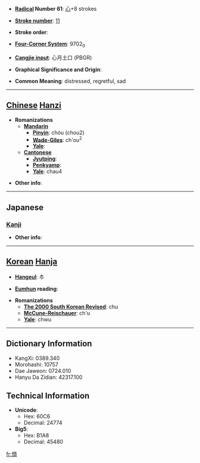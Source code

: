 * '''[[Wiktionary:Chinese radical index| Radical]] Number 61''': [[Wiktionary:Chinese radical index 心|心]]+8 strokes

* '''[[Wiktionary:Chinese total strokes index|Stroke number]]''': [[Wiktionary:Chinese total strokes index 11|11]]

* '''Stroke order''': 

* '''[[Wiktionary:Chinese four corner index|Four-Corner System]]''': 9702<sub>0</sub>

* '''[[Wiktionary:Chinese Cangjie index|Cangjie input]]''': 心月土口 (PBGR)

* '''Graphical Significance and Origin''': 

* '''Common Meaning''': distressed, regretful, sad

----

== [[Chinese]] [[Hanzi]] ==

* '''Romanizations'''
** '''[[Mandarin]]'''
*** '''[[Pinyin]]''': chóu (chou2)
*** '''[[Wade-Giles]]''': ch'ou<sup>2</sup>
*** '''[[Yale]]''': 
** '''[[Cantonese]]'''
*** '''[[Jyutping]]''':
*** '''[[Penkyamp]]''': 
*** '''[[Yale]]''': chau4

* '''Other info''': 

----

==Japanese==
===[[Kanji]]===
{{kanji|on readings=[[ちゅう]] (chū)
|kun readings=[[うらむ]] (uramu)
}}

* '''Other info''':  

----

== [[Korean]] [[Hanja]] ==

* '''[[Hangeul]]''': 추

* '''[[Eumhun]] reading''': 

* '''Romanizations'''
** '''[[The 2000 South Korean Revised Romanization|The 2000 South Korean Revised]]''': chu
** '''[[McCune-Reischauer]]''': ch'u
** '''[[Yale]]''': chwu

----

== Dictionary Information ==

* KangXi: 0389.340
* Morohashi: 10757
* Dae Jaweon: 0724.010
* Hanyu Da Zidian: 42317.100

== Technical Information ==

* '''Unicode''':
** Hex: 60C6
** Decimal: 24774
* '''Big5''':
** Hex: B1A8
** Decimal: 45480

[[fr:惆]]